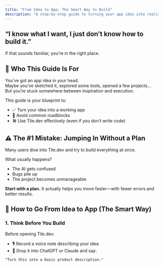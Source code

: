 ```yaml
---
title: "From Idea to App: The Smart Way to Build"
description: "A step-by-step guide to turning your app idea into reality using Tile.dev"
---
```


## “I know what I want, I just don’t know how to build it.”

If that sounds familiar, you’re in the right place.

## 👤 Who This Guide Is For

You’ve got an app idea in your head.\
Maybe you’ve sketched it, explored some tools, opened a few projects…\
But you’re stuck somewhere between inspiration and execution.

This guide is your blueprint to:

- ✅ Turn your idea into a working app
- 🚧 Avoid common roadblocks
- 🛠️ Use Tile.dev effectively (even if you don’t write code)

## ⚠️ The #1 Mistake: Jumping In Without a Plan

Many users dive into Tile.dev and try to build everything at once.

What usually happens?

- The AI gets confused
- Bugs pile up
- The project becomes unmanageable

**Start with a plan.** It actually helps you move faster—with fewer errors and better results.

## 🧠 How to Go From Idea to App (The Smart Way)

### 1. Think Before You Build

Before opening Tile.dev:

- 🎙️ Record a voice note describing your idea
- 🤖 Drop it into ChatGPT or Claude and say:

```prompt
"Turn this into a basic product description."
```